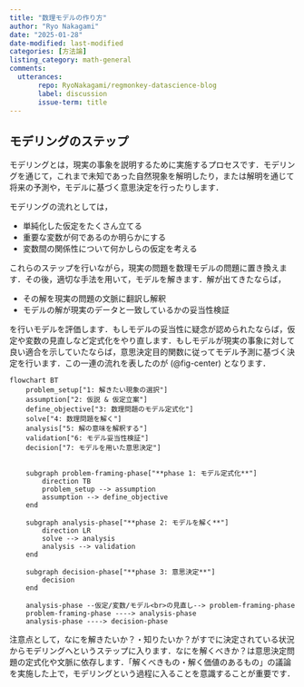 ```yaml
---
title: "数理モデルの作り方"
author: "Ryo Nakagami"
date: "2025-01-28"
date-modified: last-modified
categories: [方法論]
listing_category: math-general
comments:
  utterances:
       repo: RyoNakagami/regmonkey-datascience-blog
       label: discussion
       issue-term: title
---
```


## モデリングのステップ

モデリングとは，現実の事象を説明するために実施するプロセスです．モデリングを通じて，これまで未知であった自然現象を解明したり，または解明を通じて将来の予測や，モデルに基づく意思決定を行ったりします．

モデリングの流れとしては，

- 単純化した仮定をたくさん立てる
- 重要な変数が何であるのか明らかにする
- 変数間の関係性について何かしらの仮定を考える

これらのステップを行いながら，現実の問題を数理モデルの問題に置き換えます．その後，適切な手法を用いて，モデルを解きます．解が出てきたならば，

- その解を現実の問題の文脈に翻訳し解釈
- モデルの解が現実のデータと一致しているかの妥当性検証

を行いモデルを評価します．もしモデルの妥当性に疑念が認められたならば，仮定や変数の見直しなど定式化をやり直します．もしモデルが現実の事象に対して良い適合を示していたならば，意思決定目的関数に従ってモデル予測に基づく決定を行います．この一連の流れを表したのが (@fig-center) となります．

::: {#fig-center .center }
```mermaid
flowchart BT
    problem_setup["1: 解きたい現象の選択"]
    assumption["2: 仮説 & 仮定立案"]
    define_objective["3: 数理問題のモデル定式化"]
    solve["4: 数理問題を解く"]
    analysis["5: 解の意味を解釈する"]
    validation["6: モデル妥当性検証"]
    decision["7: モデルを用いた意思決定"]
    

    subgraph problem-framing-phase["**phase 1: モデル定式化**"]
        direction TB
        problem_setup --> assumption
        assumption --> define_objective
    end

    subgraph analysis-phase["**phase 2: モデルを解く**"]
        direction LR
        solve --> analysis
        analysis --> validation
    end

    subgraph decision-phase["**phase 3: 意思決定**"]
        decision
    end

    analysis-phase --仮定/変数/モデル<br>の見直し--> problem-framing-phase
    problem-framing-phase ----> analysis-phase
    analysis-phase ----> decision-phase
```
:::

注意点として，なにを解きたいか？・知りたいか？がすでに決定されている状況からモデリングへというステップに入ります．なにを解くべきか？は意思決定問題の定式化や文脈に依存します．「解くべきもの・解く価値のあるもの」の議論を実施した上で，モデリングという過程に入ることを意識することが重要です．
